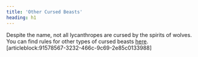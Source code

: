 ```yaml
---
title: 'Other Cursed Beasts'
heading: h1
---
```


Despite the name, not all lycanthropes are cursed by the spirits of wolves. You can find rules for other types of cursed beasts [here](https://www.worldanvil.com/w/brave-wonder-tagger94/a/other-cursed-beasts-article).
[articleblock:91578567-3232-466c-9c69-2e85c0133988]
